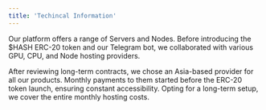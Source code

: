 ```yaml
---
title: 'Techincal Information'
---
```


Our platform offers a range of Servers and Nodes. Before introducing the $HASH ERC-20 token and our Telegram bot, we collaborated with various GPU, CPU, and Node hosting providers. 

After reviewing long-term contracts, we chose an Asia-based provider for all our products. Monthly payments to them started before the ERC-20 token launch, ensuring constant accessibility. Opting for a long-term setup, we cover the entire monthly hosting costs.